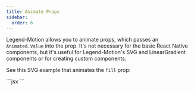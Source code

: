 ```yaml
---
title: Animate Props
sidebar:
  order: 6
---
```


Legend-Motion allows you to animate props, which passes an `Animated.Value` into the prop. It's not necessary for the basic React Native components, but it's useful for Legend-Motion's SVG and LinearGradient components or for creating custom components.

See this SVG example that animates the `fill` prop:

<Example name="SvgProps">
  ```jsx
  <MotionSvg.Svg height="200" width="200">
    <MotionSvg.Rect
      stroke="#555"
      strokeWidth="1"
      x="0"
      y="10"
      width="150"
      height="150"
      animateProps={{
        fill: value ? "#F81FEC" : "#59B0F8",
      }}
      transition={{
        type: "tween",
        duration: 500,
      }}
    />
  </MotionSvg.Svg>
  ```
</Example>
